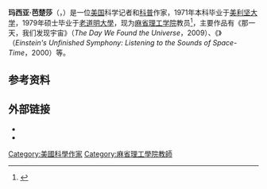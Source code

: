 {{Infobox person
| name        = Marcia Bartusiak
| image       = Bartusiak.jpg
| alt         = 
| caption     = 
| birth_name  = <!--only use if different from name-->
| birth_date  = <!-- {{Birth date and age|YYYY|MM|DD}} or {{Birth-date and age|Month DD, YYYY}} -->
| birth_place = 
| death_date  = <!-- {{Death date and age|YYYY|MM|DD|YYYY|MM|DD}} or {{Death-date and age|Month DD, YYYY|Month DD, YYYY}} (death date then birth date) -->
| death_place = 
| nationality = 美国
| other_names = 
| occupation  = 记者<br/>学者
| known_for   = [[大众科学|科普]]作家
| awards      = [[Klumpke-Roberts_Award|Klumpke-Roberts Award]] <small>(2010)</small>, [[AIP_Science_Writing_Award|AIP Science Writing Award]] <small>(1982, 2001, 2019)</small>, [[Watson_Davis_and_Helen_Miles_Davis_Prize|Watson Davis and Helen Miles Davis Prize]] <small>(2010)</small>, [[AIP_Gemant_Award|AIP Gemant Award]] <small>(2006)</small>
}}
'''玛西亚·芭楚莎'''（{{lang-en|Marcia Bartusiak}}，{{bd||}}）是一位[[美国|美国]]科学记者和[[大众科学|科普]]作家，1971年本科毕业于[[美利坚大学|美利坚大学]]，1979年硕士毕业于[[老道明大學|老道明大學]]，现为[[麻省理工学院|麻省理工学院]]教员<ref>{{cite web   | title = Faculty and Staff : MIT Grad Program in Science Writing   | url = http://sciwrite.mit.edu/faculty   | accessdate = 2014-03-14   | archive-date = 2019-04-20   | archive-url = https://web.archive.org/web/20190420210813/http://sciwrite.mit.edu/faculty   | dead-url = no   }}</ref>，主要作品有《那一天，我们发现宇宙》（''The Day We Found the Universe''，2009）、《{{le|爱因斯坦尚未完成的交响乐|Einstein's Unfinished Symphony}}》（''Einstein's Unfinished Symphony: Listening to the Sounds of Space-Time''，2000）等。

== 参考资料 ==
{{reflist|25em}}
== 外部链接 ==
* {{official website|http://www.marciabartusiak.com}}
* {{IMDb name|4128312}}
{{第一推动丛书}}
{{authority control}}
{{DEFAULTSORT:Bartusiak, Marcia}}

[[Category:美國科學作家|Category:美國科學作家]]
[[Category:麻省理工學院教師|Category:麻省理工學院教師]]